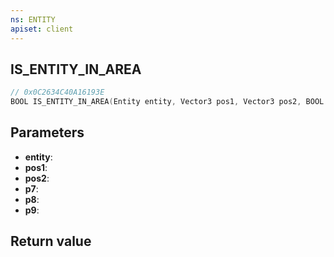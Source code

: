 ```yaml
---
ns: ENTITY
apiset: client
---
```

## IS_ENTITY_IN_AREA

```c
// 0x0C2634C40A16193E
BOOL IS_ENTITY_IN_AREA(Entity entity, Vector3 pos1, Vector3 pos2, BOOL p7, BOOL p8, Any p9);
```


## Parameters
* **entity**:
* **pos1**:
* **pos2**:
* **p7**:
* **p8**:
* **p9**:

## Return value